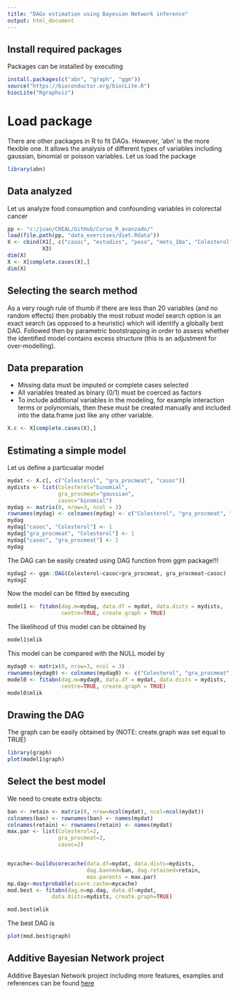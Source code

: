 ```yaml
---
title: "DAGs estimation using Bayesian Network inference"
output: html_document
---
```


## Install required packages

Packages can be installed by executing

```r
install.packages(c("abn", "graph", "ggm"))
source("https://bioconductor.org/biocLite.R")
biocLite("Rgraphviz")
```

# Load package

There are other packages in R to fit DAGs. However, 'abn' is the more flexible one. It allows the analysis of different types of variables including gaussian, binomial or poisson variables. Let us load the package

```r
library(abn)
```
  
## Data analyzed

Let us analyze food consumption and confounding variables in colorectal cancer

```r
pp <- "c:/juan/CREAL/GitHub/Curso_R_avanzado/"
load(file.path(pp, "data_exercises/diet.Rdata"))
X <- cbind(X1[, c("casoc", "estudios", "peso", "mets_10a", "Colesterol")],
           X3)
dim(X)
X <- X[complete.cases(X),]
dim(X)
```

## Selecting the search method

As a very rough rule of thumb if there are less than 20 variables (and no random effects) then probably the most robust model search option is an exact search (as opposed to a heuristic) which will identify a globally best DAG. Followed then by parametric bootstrapping in order to assess whether the identified model contains excess structure (this is an adjustment for over-modelling). 

## Data preparation

- Missing data must be imputed or complete cases selected
- All variables treated as binary (0/1) must be coerced as factors
- To include additional variables in the modeling, for example interaction terms or polynomials, then these must be created manually and included into the data.frame just like any other variable.

```r
X.c <- X[complete.cases(X),]
```

## Estimating a simple model

Let us define a particualar model 

```r
mydat <- X.c[, c("Colesterol", "gra_procmeat", "casoc")]
mydists <- list(Colesterol="binomial",
                gra_procmeat="gaussian",
                casoc="binomial")
mydag <- matrix(0, nrow=3, ncol = 3)
rownames(mydag) <- colnames(mydag) <- c("Colesterol", "gra_procmeat", "casoc")
mydag
mydag["casoc", "Colesterol"] <- 1
mydag["gra_procmeat", "Colesterol"] <- 1
mydag["casoc", "gra_procmeat"] <- 1
mydag
```
The DAG can be easily created using DAG function from ggm package!!!

```r
mydag2 <- ggm::DAG(Colesterol~casoc+gra_procmeat, gra_procmeat~casoc)
mydag2
```






Now the model can be fitted by executing

```r
model1 <- fitabn(dag.m=mydag, data.df = mydat, data.dists = mydists, 
                 centre=TRUE, create.graph = TRUE)
```

The likelihood of this model can be obtained by

```r
model1$mlik
```
This model can be compared with the NULL model by

```r
mydag0 <- matrix(0, nrow=3, ncol = 3)
rownames(mydag0) <- colnames(mydag0) <- c("Colesterol", "gra_procmeat", "casoc")
model0 <- fitabn(dag.m=mydag0, data.df = mydat, data.dists = mydists, 
                 centre=TRUE, create.graph = TRUE)
model0$mlik
```


## Drawing the DAG

The graph can be easily obtained by (NOTE: create.graph was set equal to TRUE)

```r
library(graph)
plot(model1$graph)
```

## Select the best model

We need to create extra objects:

```r
ban <- retain <- matrix(0, nrow=ncol(mydat), ncol=ncol(mydat))
colnames(ban) <- rownames(ban) <- names(mydat)
colnames(retain) <- rownames(retain) <- names(mydat)
max.par <- list(Colesterol=2,
                gra_procmeat=2,
                casoc=2)


mycache<-buildscorecache(data.df=mydat, data.dists=mydists,
                         dag.banned=ban, dag.retained=retain,
                         max.parents = max.par)
mp.dag<-mostprobable(score.cache=mycache)
mod.best <- fitabn(dag.m=mp.dag, data.df=mydat,
              data.dists=mydists, create.graph=TRUE)

mod.best$mlik
```
The  best DAG is

```r
plot(mod.best$graph)
```

## Additive Bayesian Network project

Additive Bayesian Network project including more features, examples and references can be found [here](http://www.r-bayesian-networks.org/)
